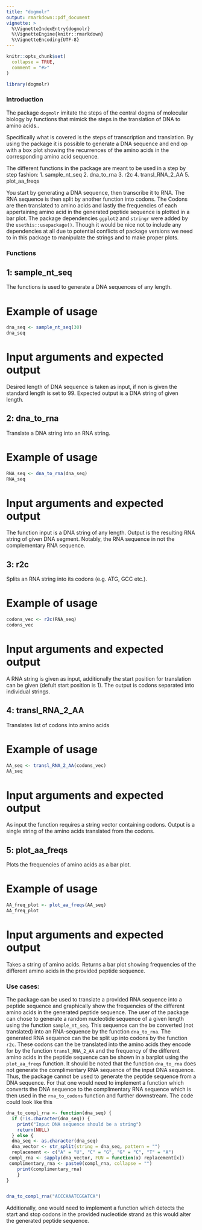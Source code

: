 ```yaml
---
title: "dogmolr"
output: rmarkdown::pdf_document
vignette: >
  %\VignetteIndexEntry{dogmolr}
  %\VignetteEngine{knitr::rmarkdown}
  %\VignetteEncoding{UTF-8}
---
```


```r
knitr::opts_chunk$set(
  collapse = TRUE,
  comment = "#>"
)
```

```r
library(dogmolr)
```


### Introduction
The package `dogmolr` imitate the steps of the central dogma of molecular biology by functions that mimick the steps in the translation of DNA to amino acids..

Specifically what is covered is the steps of transcription and translation.
By using the package it is possible to generate a DNA sequence and end op with a box plot showing the recurrences of the amino acids in the corresponding amino acid sequence.

The different functions in the package are meant to be used in a step by step fashion:
1. sample_nt_seq
2. dna_to_rna
3. r2c
4. transl_RNA_2_AA
5. plot_aa_freqs

You start by generating a DNA sequence, then transcribe it to RNA.
The RNA sequence is then split by another function into codons. The Codons are then translated to amino acids and lastly the frequencies of each appertaining amino acid in the generated peptide sequence is plotted in a bar plot. 
The package dependencies `ggplot2` and `stringr` were added by the `usethis::usepackage()`. Though it would be nice not to include any dependencies at all due to potential conflicts of package versions we need to in this package to manipulate the strings and to make proper plots. 

### Functions
## 1: sample_nt_seq
The functions is used to generate a DNA sequences of any length. 

# Example of usage
```r
dna_seq <- sample_nt_seq(30)
dna_seq
```

# Input arguments and expected output
Desired length of DNA sequence is taken as input, if non is given the standard length is set to 99.
Expected output is a DNA string of given length.

## 2: dna_to_rna
Translate a DNA string into an RNA string. 

# Example of usage
```r
RNA_seq <- dna_to_rna(dna_seq)
RNA_seq
```

# Input arguments and expected output
The function input is a DNA string of any length. 
Output is the resulting RNA string of given DNA segment. Notably, the RNA sequence in not the complementary RNA sequence. 

## 3: r2c
Splits an RNA string into its codons (e.g. ATG, GCC etc.). 

# Example of usage
```r
codons_vec <- r2c(RNA_seq)
codons_vec
```

# Input arguments and expected output
A RNA string is given as input, additionally the start position for translation can be given (defult start position is 1).
The output is codons separated into individual strings. 

## 4: transl_RNA_2_AA
Translates list of codons into amino acids

# Example of usage
```r
AA_seq <- transl_RNA_2_AA(codons_vec)
AA_seq
```

# Input arguments and expected output
As input the function requires a string vector containing codons.
Output is a single string of the amino acids translated from the codons.

## 5: plot_aa_freqs
Plots the frequencies of amino acids as a bar plot.

# Example of usage
```r
AA_freq_plot <- plot_aa_freqs(AA_seq)
AA_freq_plot
```

# Input arguments and expected output
Takes a string of amino acids.
Returns a bar plot showing frequencies of the different amino acids in the provided peptide sequence.  

### Use cases:
The package can be used to translate a provided RNA sequence into a peptide sequence and graphically show the frequencies of the different amino acids in the generated peptide sequence. 
The user of the package can chose to generate a random nucleotide sequence of a given length using the function `sample_nt_seq`. 
This sequence can the be converted (not translated) into an RNA-sequence by the function `dna_to_rna`.
The generated RNA sequence can the be split up into codons by the function `r2c`.
These codons can the be translated into the amino acids they encode for by the function `transl_RNA_2_AA` and the frequency of the different amino acids in the peptide sequence can be shown in a barplot using the `plot_aa_freqs` function. 
It should be noted that the function `dna_to_rna` does not generate the complimentary RNA sequence of the input DNA sequence. Thus, the package cannot be used to generate the peptide sequence from a DNA sequence. For that one would need to implement a function which converts the DNA sequence to the complimentary RNA sequence which is then used in the `rna_to_codons` function and further downstream. The code could look like this

```r
dna_to_compl_rna <- function(dna_seq) {
  if (!is.character(dna_seq)) {
    print("Input DNA sequence should be a string")
    return(NULL)
  } else { 
  dna_seq <- as.character(dna_seq)
  dna_vector <- str_split(string = dna_seq, pattern = "")
  replacement <- c("A" = "U", "C" = "G", "G" = "C", "T" = "A")
 compl_rna <- sapply(dna_vector, FUN = function(x) replacement[x])
 complimentary_rna <- paste0(compl_rna, collapse = "")
    print(complimentary_rna) 
    }
}


dna_to_compl_rna("ACCCAAATCGGATCA")
```


Additionally, one would need to implement a function which detects the start and stop codons in the provided nucleotide strand as this would alter the generated peptide sequence.




